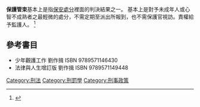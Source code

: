 {{multiple issues|
{{citation style|time=2015-08-14T04:13:22+00:00}}
{{expand|time=2015-08-14T04:13:22+00:00}}
{{lead section|time=2015-08-14T04:13:22+00:00}}

{{globalize|time=2016-06-03T23:27:51+00:00}}
}}
'''保護管束'''基本上是指[[保安處分|保安處分]]裡面的判決結果之一。
基本上是對予未成年人或心智不成熟者之最輕微的處分，不需定期至派出所報到，也不需保護官視訪。責權給予監護人。
<ref>{{Cite web |url=http://ksy.judicial.gov.tw/Chinese/cp.aspx?n=10317&s=303 |title=存档副本 |accessdate=2015-08-13 |archive-date=2019-06-02 |archive-url=https://web.archive.org/web/20190602142736/http://ksy.judicial.gov.tw/Chinese/cp.aspx?n=10317&s=303 |dead-url=no }}</ref>

== 參考書目 ==
*少年觀護工作 劉作揖 ISBN 9789571146430 
*法律與人生增訂版 劉作揖 ISBN 9789571149448 
{{Wikisource|保安處分執行法}}
{{reflist}}
[[Category:刑法|Category:刑法]]
[[Category:刑罰學|Category:刑罰學]]
[[Category:刑事政策|Category:刑事政策]]